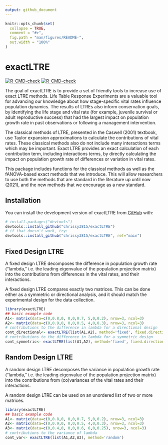 ```yaml
---
output: github_document
---
```


<!-- README.md is generated from README.Rmd. Please edit that file -->

```r
knitr::opts_chunk$set(
  collapse = TRUE,
  comment = "#>",
  fig.path = "man/figures/README-",
  out.width = "100%"
)
```

# exactLTRE

<!-- badges: start -->
[![R-CMD-check](https://github.com/chrissy3815/exactLTRE/workflows/R-CMD-check/badge.svg)](https://github.com/chrissy3815/exactLTRE/actions)
[![R-CMD-check](https://github.com/chrissy3815/exactLTRE/actions/workflows/R-CMD-check.yaml/badge.svg)](https://github.com/chrissy3815/exactLTRE/actions/workflows/R-CMD-check.yaml)
<!-- badges: end -->

The goal of exactLTRE is to provide a set of friendly tools to increase use of 
exact LTRE methods. Life Table Response Experiments are a valuable tool for 
advancing our knowledge about how stage-specific vital rates influence population
dynamics. The results of LTREs also inform conservation goals, by identifying 
the life stage and vital rate (for example, juvenile survival or adult reproductive
success) that had the largest impact on population growth rate in past 
observations or following a management intervention.

The classical methods of LTRE, presented in the Caswell (2001) textbook, use 
Taylor expansion approximations to calculate the contributions of vital rates. 
These classical methods also do not include many interactions terms which may 
be important. Exact LTRE provides an exact calculation of each contribution 
term, including interactions terms, by directly calculating the impact on 
population growth rate of differences or variation in vital rates.

This package includes functions for the classical methods as well as the 
fANOVA-based exact methods that we introduce. This will allow researchers to use
both the methods that are standard in the literature up until now (2021), and 
the new methods that we encourage as a new standard.

## Installation

You can install the development version of exactLTRE from [GitHub](https://github.com/) with:

``` r
# install.packages("devtools")
devtools::install_github("chrissy3815/exactLTRE")
# if that doesn't work, try:
devtools::install_github("chrissy3815/exactLTRE", ref="main")
```

## Fixed Design LTRE

A fixed design LTRE decomposes the difference in population growth rate ("lambda," 
i.e. the leading eigenvalue of the population projection matrix) into the 
contributions from differences in the vital rates, and their interactions.

A fixed design LTRE compares exactly two matrices. This can be done either as
a symmetric or directional analysis, and it should match the experimental design
for the data collection.

```r
library(exactLTRE)
## basic example code
A1<- matrix(data=c(0,0.8,0, 0,0,0.7, 5,0,0.2), nrow=3, ncol=3)
A2<- matrix(data=c(0,0.9,0, 0,0,0.5, 4,0,0.3), nrow=3, ncol=3)
# contributions to the difference in lambda for a directional design
cont_directional<- exactLTRE(list(A1,A2), method='fixed', fixed.directional=TRUE) 
# contributions to the difference in lambda for a symmetric design
cont_symmetric<- exactLTRE(list(A1,A2), method='fixed', fixed.directional=FALSE)

```

## Random Design LTRE

A random design LTRE decomposes the variance in population growth rate ("lambda," 
i.e. the leading eigenvalue of the population projection matrix) into the 
contributions from (co)variances of the vital rates and their interactions.

A random design LTRE can be used on an unordered list of two or more matrices.

```r
library(exactLTRE)
## basic example code
A1<- matrix(data=c(0,0.8,0, 0,0,0.7, 5,0,0.2), nrow=3, ncol=3)
A2<- matrix(data=c(0,0.9,0, 0,0,0.5, 4,0,0.3), nrow=3, ncol=3)
A3<- matrix(data=c(0,0.4,0, 0,0,0.6, 6,0,0.25), nrow=3, ncol=3)
# contributions to the variance of lambda
cont_var<- exactLTRE(list(A1,A2,A3), method='random')
```


<!-- What is special about using `README.Rmd` instead of just `README.md`? You can include R chunks like so: -->

<!-- ```{r cars} -->
<!-- summary(cars) -->
<!-- ``` -->

<!-- You'll still need to render `README.Rmd` regularly, to keep `README.md` up-to-date. `devtools::build_readme()` is handy for this. You could also use GitHub Actions to re-render `README.Rmd` every time you push. An example workflow can be found here: <https://github.com/r-lib/actions/tree/v1/examples>. -->

<!-- You can also embed plots, for example: -->

<!-- ```{r pressure, echo = FALSE} -->
<!-- plot(pressure) -->
<!-- ``` -->

<!-- In that case, don't forget to commit and push the resulting figure files, so they display on GitHub and CRAN. -->
